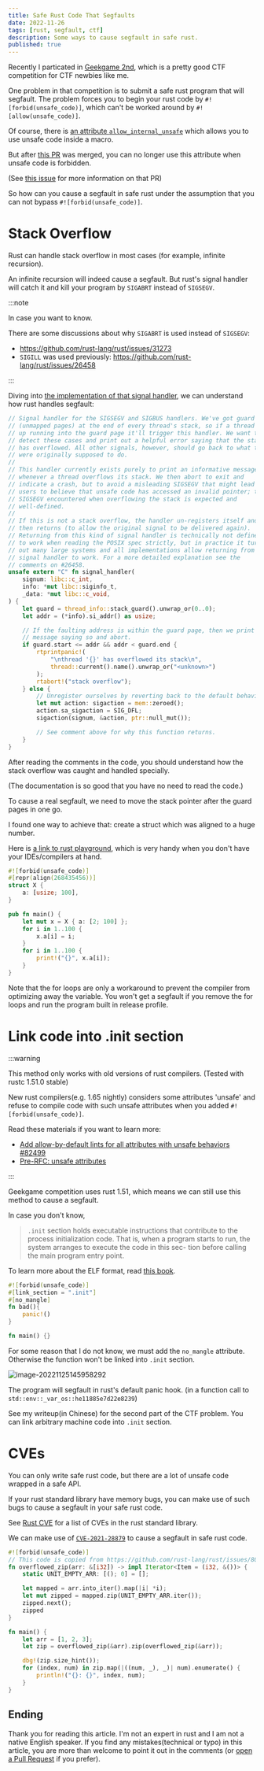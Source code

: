 ```yaml
---
title: Safe Rust Code That Segfaults
date: 2022-11-26
tags: [rust, segfault, ctf]
description: Some ways to cause segfault in safe rust.
published: true
---
```


Recently I particated in [Geekgame 2nd](TODO), which is a pretty good CTF competition
for CTF newbies like me.

One problem in that competition is to submit a safe rust program that will segfault.
The problem forces you to begin your rust code by `#![forbid(unsafe_code)]`, which can't
be worked around by `#![allow(unsafe_code)]`.

Of course, there is [an attribute `allow_internal_unsafe`](https://doc.rust-lang.org/beta/unstable-book/language-features/allow-internal-unsafe.html)
which allows you to use unsafe code inside a macro. 

But after [this PR](https://github.com/rust-lang/rust/pull/57467) was merged, 
you can no longer use this attribute when unsafe code is forbidden.

(See [this issue](https://github.com/rust-lang/rust/issues/56768) for more information on that PR)

So how can you cause a segfault in safe rust under the assumption that
you can not bypass `#![forbid(unsafe_code)]`.

# Stack Overflow

Rust can handle stack overflow in most cases (for example, infinite recursion).

An infinite recursion will indeed cause a segfault. 
But rust's signal handler will catch it and
kill your program by `SIGABRT` instead of `SIGSEGV`.

:::note

In case you want to know.

There are some discussions about why `SIGABRT` is used instead of `SIGSEGV`:

- https://github.com/rust-lang/rust/issues/31273
- `SIGILL` was used previously: https://github.com/rust-lang/rust/issues/26458

:::

Diving into [the implementation of that signal handler](https://github.com/rust-lang/rust/blob/008bc1d587b4f9d7197eb159922dd2080eea9284/library/std/src/sys/unix/stack_overflow.rs#L57-L102), 
we can understand how rust handles segfault:

```rust library/std/src/sys/unix/stack_overflow.rs
// Signal handler for the SIGSEGV and SIGBUS handlers. We've got guard pages
// (unmapped pages) at the end of every thread's stack, so if a thread ends
// up running into the guard page it'll trigger this handler. We want to
// detect these cases and print out a helpful error saying that the stack
// has overflowed. All other signals, however, should go back to what they
// were originally supposed to do.
//
// This handler currently exists purely to print an informative message
// whenever a thread overflows its stack. We then abort to exit and
// indicate a crash, but to avoid a misleading SIGSEGV that might lead
// users to believe that unsafe code has accessed an invalid pointer; the
// SIGSEGV encountered when overflowing the stack is expected and
// well-defined.
//
// If this is not a stack overflow, the handler un-registers itself and
// then returns (to allow the original signal to be delivered again).
// Returning from this kind of signal handler is technically not defined
// to work when reading the POSIX spec strictly, but in practice it turns
// out many large systems and all implementations allow returning from a
// signal handler to work. For a more detailed explanation see the
// comments on #26458.
unsafe extern "C" fn signal_handler(
    signum: libc::c_int,
    info: *mut libc::siginfo_t,
    _data: *mut libc::c_void,
) {
    let guard = thread_info::stack_guard().unwrap_or(0..0);
    let addr = (*info).si_addr() as usize;

    // If the faulting address is within the guard page, then we print a
    // message saying so and abort.
    if guard.start <= addr && addr < guard.end {
        rtprintpanic!(
            "\nthread '{}' has overflowed its stack\n",
            thread::current().name().unwrap_or("<unknown>")
        );
        rtabort!("stack overflow");
    } else {
        // Unregister ourselves by reverting back to the default behavior.
        let mut action: sigaction = mem::zeroed();
        action.sa_sigaction = SIG_DFL;
        sigaction(signum, &action, ptr::null_mut());

        // See comment above for why this function returns.
    }
}
```

After reading the comments in the code, you should understand how the stack 
overflow was caught and handled specially.

(The documentation is so good that you have no need to read the code.)

To cause a real segfault, we need to move the stack pointer after
the guard pages in one go.

I found one way to achieve that: create a struct which was aligned to a huge number.

Here is [a link to rust playground](https://play.rust-lang.org/?version=stable&mode=debug&edition=2021&gist=142f00959988896a5d887e79a589eda7), 
which is very handy when you don't have your IDEs/compilers at hand.

```rust
#![forbid(unsafe_code)]
#[repr(align(268435456))]
struct X {
    a: [usize; 100],
}

pub fn main() {
    let mut x = X { a: [2; 100] };
    for i in 1..100 {
        x.a[i] = i;
    }
    for i in 1..100 {
        print!("{}", x.a[i]);
    }
}
```

Note that the for loops are only a workaround to prevent the compiler from
optimizing away the variable. You won't get a segfault if you remove
the for loops and run the program built in release profile.

# Link code into .init section

:::warning

This method only works with old versions of rust compilers. (Tested with rustc 1.51.0 stable)

New rust compilers(e.g. 1.65 nightly) considers some attributes 'unsafe'
and refuse to compile code with such unsafe attributes when you 
added `#![forbid(unsafe_code)]`.

Read these materials if you want to learn more:

- [Add allow-by-default lints for all attributes with unsafe behaviors #82499](https://github.com/rust-lang/rust/issues/82499)
- [Pre-RFC: unsafe attributes](https://internals.rust-lang.org/t/pre-rfc-unsafe-attributes/17462)

:::

Geekgame competition uses rust 1.51, which means we can still 
use this method to cause a segfault.

In case you don't know, 
> `.init` section holds executable instructions that contribute to the process initialization code.
That is, when a program starts to run, the system arranges to execute the code in this sec-
tion before calling the main program entry point.

To learn more about the ELF format, read [this book](http://www.skyfree.org/linux/references/ELF_Format.pdf).

```rust
#![forbid(unsafe_code)]
#[link_section = ".init"]
#[no_mangle]
fn bad(){
    panic!()
}

fn main() {}
```

For some reason that I do not know, we must add the `no_mangle` attribute.
Otherwise the function won't be linked into `.init` section.

![image-20221125145958292](assets/image-20221125145958292.png)

The program will segfault in rust's default panic hook. (in a function call to `std::env::_var_os::he11885e7d22e8239`)

See <Link to="/blog/geekgame-2nd-writeup/#flag2-1">my writeup(in Chinese)</Link> for the second part of the CTF problem. 
You can link arbitrary machine code into `.init` section. 

# CVEs

You can only write safe rust code, but there are a lot of unsafe code wrapped in a safe API.

If your rust standard library have memory bugs, you can make use of such bugs
to cause a segfault in your safe rust code.

See [Rust CVE](https://github.com/Qwaz/rust-cve) for a list of CVEs in the rust standard library.

We can make use of [`CVE-2021-28879`](https://cve.mitre.org/cgi-bin/cvename.cgi?name=CVE-2021-28879)
to cause a segfault in safe rust code.

```rust
#![forbid(unsafe_code)]
// This code is copied from https://github.com/rust-lang/rust/issues/80335
fn overflowed_zip(arr: &[i32]) -> impl Iterator<Item = (i32, &())> {
    static UNIT_EMPTY_ARR: [(); 0] = [];

    let mapped = arr.into_iter().map(|i| *i);
    let mut zipped = mapped.zip(UNIT_EMPTY_ARR.iter());
    zipped.next();
    zipped
}

fn main() {
    let arr = [1, 2, 3];
    let zip = overflowed_zip(&arr).zip(overflowed_zip(&arr));

    dbg!(zip.size_hint());
    for (index, num) in zip.map(|((num, _), _)| num).enumerate() {
        println!("{}: {}", index, num);
    }
}
```

## Ending

Thank you for reading this article. 
I'm not an expert in rust and I am not a native English speaker. 
If you find any mistakes(technical or typo) in this article,
you are more than welcome to point it out in the comments
(or [open a Pull Request](https://github.com/kxxt/kxxt-website) if you prefer).
